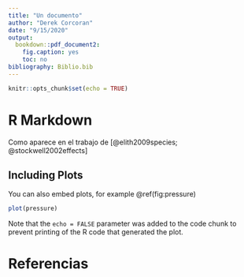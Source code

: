 ```yaml
---
title: "Un documento"
author: "Derek Corcoran"
date: "9/15/2020"
output: 
  bookdown::pdf_document2:
    fig.caption: yes
    toc: no
bibliography: Biblio.bib
---
```


```r
knitr::opts_chunk$set(echo = TRUE)
```

# R Markdown


Como aparece en el trabajo de [@elith2009species; @stockwell2002effects]

## Including Plots

You can also embed plots, for example \@ref(fig:pressure)

```r
plot(pressure)
```

Note that the `echo = FALSE` parameter was added to the code chunk to prevent printing of the R code that generated the plot.

# Referencias